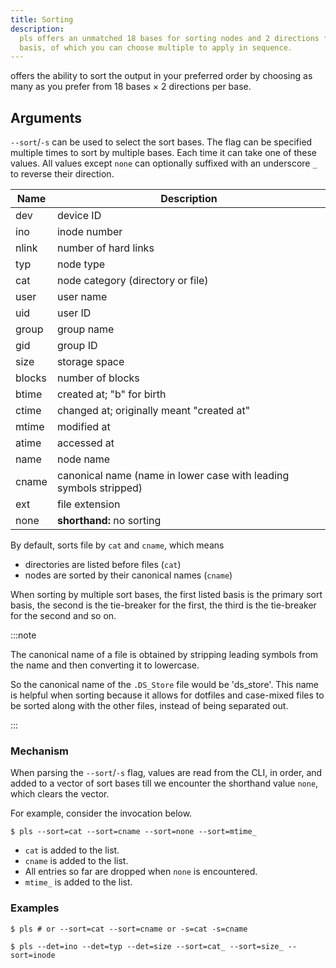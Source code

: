 ```yaml
---
title: Sorting
description:
  pls offers an unmatched 18 bases for sorting nodes and 2 directions for each
  basis, of which you can choose multiple to apply in sequence.
---
```



<Pls /> offers the ability to sort the output in your preferred order by
choosing as many as you prefer from 18 bases &times; 2 directions per base.

## Arguments

`--sort`/`-s` can be used to select the sort bases. The flag can be specified
multiple times to sort by multiple bases. Each time it can take one of these
values. All values except `none` can optionally suffixed with an underscore `_`
to reverse their direction.

| Name   | Description                                                       |
| ------ | ----------------------------------------------------------------- |
| dev    | device ID                                                         |
| ino    | inode number                                                      |
| nlink  | number of hard links                                              |
| typ    | node type                                                         |
| cat    | node category (directory or file)                                 |
| user   | user name                                                         |
| uid    | user ID                                                           |
| group  | group name                                                        |
| gid    | group ID                                                          |
| size   | storage space                                                     |
| blocks | number of blocks                                                  |
| btime  | created at; "b" for birth                                         |
| ctime  | changed at; originally meant "created at"                         |
| mtime  | modified at                                                       |
| atime  | accessed at                                                       |
| name   | node name                                                         |
| cname  | canonical name (name in lower case with leading symbols stripped) |
| ext    | file extension                                                    |
| none   | **shorthand:** no sorting                                         |

By default, <Pls /> sorts file by `cat` and `cname`, which means

- directories are listed before files (`cat`)
- nodes are sorted by their canonical names (`cname`)

When sorting by multiple sort bases, the first listed basis is the primary sort
basis, the second is the tie-breaker for the first, the third is the tie-breaker
for the second and so on.

:::note

The canonical name of a file is obtained by stripping leading symbols from the
name and then converting it to lowercase.

So the canonical name of the `.DS_Store` file would be 'ds_store'. This name is
helpful when sorting because it allows for dotfiles and case-mixed files to be
sorted along with the other files, instead of being separated out.

:::

### Mechanism

When parsing the `--sort`/`-s` flag, values are read from the CLI, in order, and
added to a vector of sort bases till we encounter the shorthand value `none`,
which clears the vector.

For example, consider the <Pls /> invocation below.

```console
$ pls --sort=cat --sort=cname --sort=none --sort=mtime_
```

- `cat` is added to the list.
- `cname` is added to the list.
- All entries so far are dropped when `none` is encountered.
- `mtime_` is added to the list.

### Examples

```console
$ pls # or --sort=cat --sort=cname or -s=cat -s=cname
```

<SortingDef />

```console
$ pls --det=ino --det=typ --det=size --sort=cat_ --sort=size_ --sort=inode
```

<SortingCust />
